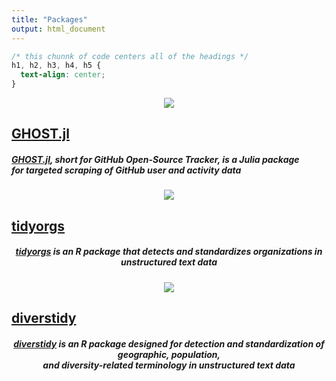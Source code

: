 ```yaml
---
title: "Packages"
output: html_document
---
```


```css
/* this chunnk of code centers all of the headings */
h1, h2, h3, h4, h5 {
  text-align: center;
}
```

<center>
![](/./packages_files/ghost_hex.png)
</center>

## [GHOST.jl](https://github.com/uva-bi-sdad/GHOST.jl)

##### [GHOST.jl](https://github.com/uva-bi-sdad/GHOST.jl), short for GitHub Open-Source Tracker, is a Julia package <br>for targeted scraping of GitHub user and activity data

<center>
![](/./packages_files/tidyorgs_logo.png)
</center>

## [tidyorgs](https://github.com/brandonleekramer/tidyorgs) 

##### [tidyorgs](https://github.com/brandonleekramer/tidyorgs) is an R package that detects and standardizes organizations in unstructured text data {style=text-align:center}

<center>
![](/./packages_files/diverstidy_final.png)
</center>

## [diverstidy](https://github.com/brandonleekramer/diverstidy)

##### [diverstidy](https://github.com/brandonleekramer/diverstidy) is an R package designed for detection and standardization of geographic, population, <br>and diversity-related terminology in unstructured text data {style=text-align:center}